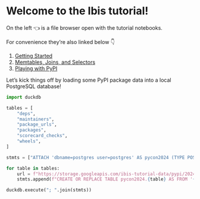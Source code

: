 # Welcome to the Ibis tutorial!

On the left 👈 is a file browser open with the tutorial notebooks.

For convenience they're also linked below 👇

1. [Getting Started](./01%20-%20Getting%20Started.ipynb)
1. [Memtables, Joins, and Selectors](./02%20-%20Memtables,%20Joins,%20and%20Selectors.ipynb)
1. [Playing with PyPI](./03%20-%20Playing%20with%20PyPI.ipynb)


Let's kick things off by loading some PyPI package data into a local PostgreSQL database!


```python
import duckdb

tables = [
    "deps",
    "maintainers",
    "package_urls",
    "packages",
    "scorecard_checks",
    "wheels",
]

stmts = ["ATTACH 'dbname=postgres user=postgres' AS pycon2024 (TYPE POSTGRES)"]

for table in tables:
    url = f"https://storage.googleapis.com/ibis-tutorial-data/pypi/2024-04-24/{table}.parquet"
    stmts.append(f"CREATE OR REPLACE TABLE pycon2024.{table} AS FROM '{url}'")

duckdb.execute("; ".join(stmts))
```
